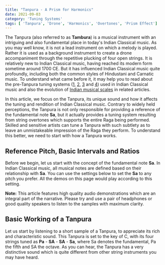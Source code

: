 ```yaml
---
title: "Tanpura - A Prism for Harmonics"
date: 2021-09-03
category: 'Tuning Systems'
tags: [ 'Tanpura', 'Drone', 'Harmonics', 'Overtones', 'Prism Effect']
---
```



The Tanpura (also referred to as **Tambura**) is a musical instrument with an intriguing and also fundamental place in today's Indian Classical music. As you may well know, it is not a lead instrument on which a melody is played. Rather it is used as a background instrument to create a drone accompaniment through the repetitive plucking of four open strings. It is relatively new to Indian Classical music, having reached its modern form sometime around 1700 CE. But it has influenced Indian Classical music quite profoundly, including both the common styles of Hindustani and Carnatic music. To understand what came before it, it may help you to read about the pre-Tanpura tuning systems ([1](/learn/tuningsystems-1/), [2](/learn/tuningsystems-2/), [3](/learn/tuningsystems-3/) and [4](/learn/tuningsystems-4/)) used in Indian Classical music and also the evolution of [Indian musical scales](/learn/musicalscales/) in related articles.

In this article, we focus on the Tanpura, its unique sound and how it affects the tuning and rendition of Indian Classical music. Contrary to widely held perceptions, the Tanpura is not only responsible for providing a reference of the fundamental note **Sa**, but it actually provides a tuning system resulting from string overtones which supports the entire Raga being performed. Skilled and sensitive artists can tune a Tanpura with such subtlety as to leave an unmistakeable impression of the Raga they perform. To understand this better, we need to start with how a Tanpura works.

## Reference Pitch, Basic Intervals and Ratios

Before we begin, let us start with the concept of the fundamental note **Sa**. In Indian Classical music, all musical notes are defined based on their relationship with **Sa**. You can use the settings below to set the **Sa** to any pitch you prefer. All the demos on this page would play according to this setting.

<CommonPitch />

<Notice>

**Note:** This article features high quality audio demonstrations which are an integral part of the narrative. Please try and use a pair of headphones or good quality speakers to listen to the samples with maximum clarity.
</Notice>

## Basic Working of a Tanpura

Let us start by listening to a short sample of a Tanpura, to appreciate its rich and characteristic sound. This Tanpura is set to the key of C, with its four strings tuned as **Pa** - **SA** - **SA** - **Sa**, where Sa denotes the fundamental, Pa the fifth and SA the octave. As you can hear, the Tanpura has a very distinctive sound which is quite different from other string instruments you may have heard.

<Audio src="/Samples/01-Tanpura-Sample.mp3" caption="/Samples/01-Tanpura-Sample.vtt" />

<FigCaption>
Demo 1. A short recording of a Tanpura
</FigCaption>

A Tanpura (see Figure 1) has a long stem which is attached to a soundboard and a round resonating enclosure. The stem and soundboard are generally made of wood, while the resonator may be made from the shell of a pumpkin or gourd, or from wood. The Tanpura has four strings with their tuning pegs at the top end. They pass over a smooth round bridge and are attached to the base of the instrument. In addition to the tuning pegs at the top, each string has small fine tuning beads below the bridge. Finally, a cotton thread is passed between the strings and their contact point on the bridge. Using the tuning pegs, the fine tuning beads and the position of the thread on the bridge, an expert artist can finely tune the Tanpura to create just the right sound needed for their musical rendition.

![](./tanpura-labelled.png)

<FigCaption>
Figure 1. Structure of a Tanpura
(Picture courtesy of <a href="https://www.flickr.com/photos/91676597@N07/8325869555">Alex Lenovski</a> used under <a href="https://creativecommons.org/licenses/by/2.0/">CC BY 2.0</a>, Labels by Aravind Iyer)
</FigCaption>

## The Sound of a String

There has been a lot of research into the sound of the Tanpura, starting from C. V. Raman in 1921 till the present times. Subsequently, there have been a number of works which have investigated the phenomenon of how a Tanpura string vibrates and produces sound. But before we attempt to explain the Tanpura sound, we need to look at a generic string and how it vibrates. Consider a string stretched across two points of contact. If the string is plucked, then how would it vibrate? It turns out that the string vibrates in a combination of the following modes of vibration.

![](./harmonics.png)

<FigCaption>
Figure 2. Modes of Vibration in a Vibrating String
</FigCaption>

It may look strange but really the string is vibrating in all of those ways at the same time. If you have a look at the vibrating string side on, what you see visually is the string vibrate in a combination of these modes of vibration. Not all of the modes vibrate with the same amount of intensity though. The most fundamental mode of vibration is the one labelled $f$ with the single peak right in the middle. This is the most dominant mode of vibration. The intensity of vibration progressively decreases as you go to higher modes of vibration, $2f$, $3f$, $4f$, etc.

Now each mode corresponds to a different pitch, with the mode $2f$ at twice the frequency as $f$, $3f$ at thrice the frequency as $f$ and so on as the labels indicate. What we hear is the cumulative sound of all of those pitches playing out at different intensities. Since $f$ is the loudest (or most dominant), our ears perceive the overall pitch to be $f$ and the higher modes of vibration lend the string sound its character or what is called the timbre.

These modes of vibration are also referred to as overtones or harmonics. They play a key role in giving rise to the characteristic Tanpura sound. Listen to the demonstration below to hear the different harmonics of a string. The demonstration plays the harmonics in sequence from $f$ all the way to $16f$ and then back again. If we take $f$ to be the note **Sa**, then can you identify which note each harmonic corresponds to?

<MotifPlayer title='Demo 2. First 16 Harmonics of a String' motif='For each harmonic, can you identify which note it corresponds to?' staticCode={sixteenHarmonics} />

## Perception of Pitch and Interactions between Pitches

We need to talk about an important mathematical equation which is key to explaining the Tanpura sound.

<center>

$$\sin(2\pi f_1t) + \sin(2\pi f_2t) = 2\sin\left(2\pi{f_1+f_2 \over 2}t\right)\cos\left(2\pi{f_1-f_2 \over 2}t\right)$$

</center>

For the less mathematically inclined, $\sin(2\pi f_1t)$ represents a signal which is oscillating or vibrating at a frequency $f_1$. Those who know their mathematics may recognize that this is just a basic identity in Trigonometry.

So what this equation says is that when we hear two signals vibrating at $f_1$ and $f_2$ at the same time, it can also be regarded as hearing the product of two signals vibrating at the average and half the difference of the two frequencies, i.e., at ${f_1+f_2 \over 2}$ and ${f_1-f_2 \over 2}$ respectively.

Now think about the case where the frequencies $f_1$ and $f_2$ are so close that the difference is near the limit of human capability to discriminate pitches. At this point, if we were to play a string at $f_1$ and then a string at $f_2$, fewer and fewer people would be able to tell them apart as different pitches, as the pitches get closer and closer.

In such a situation, when $f_1$ and $f_2$ are played together, we would hear it as a signal at the average pitch ${f_1+f_2 \over 2}$ (which again is very close to $f_1$ or $f_2$, since they are so close together) and the intensity of this signal would rise and ebb slowly at the rate ${f_1-f_2 \over 2}$.

Listen to the samples below to hear two close frequencies $f_1$ and $f_2$ played separately and together to understand this effect. The pitches $f_1$ and $f_2$ are very close, so you may not be able to tell them apart. Yet, when they are played together, notice how you hear the intensity rise and fall repeatedly as the signal dies out, showing you that they are slightly different.

Tone 2 plays on the right.
Then both tones play together.`

<MotifPlayer title='Demo 3. Two tones close in pitch' motif={demo3text} staticCode={twoCloseTones} />

Here is another set of samples of two close frequencies $f_1$ and $f_2$ played separately and together. Unlike the previous case where the samples consisted of tones, here you can hear a richer string-like sound. This time, when the signals are played together, what do you hear in addition to the intensity fluctuations you heard previously? In the background, in higher registers, you may be able to hear the overtones also peaking and falling.

String 2 plays on the right.
Then both strings play together.`

<MotifPlayer title='Demo 4. Two strings close in pitch' motif={demo4text} staticCode={twoCloseStrings} />

You can also try playing Demo 4 together with Demo 2 to see if you can hear a faint hint of the overtones in Demo 4. Another thing you may observe is how well in-tune Demo 2 appears with Demo 4.

## A Tanpura String

We learned two concepts so far: vibrating modes of a string or harmonics; and what happens when two pitches very close together are played at the same time. We need to understand three more points and then we would be ready to put things together to explain the sound an individual Tanpura string produces.

### Vibrating Length and Pitch

The length of the string determines the pitch of the string. To be a bit more precise, two strings which are stretched to the same level of tension would vibrate at pitches inversely proportional to their vibrating lengths. For example, a string which is half the length of a second string, would vibrate at twice the pitch of the second string.

### Rounded Bridge and Length Variation

The role of the rounded bridge in a Tanpura is to spread the point of contact between the string and the bridge. This results in the vibrating length of the string changing ever so slightly as the string vibrates. This in turn causes the pitch of the string to modulate slightly as it vibrates.

### Cotton Thread and Sharpness

A side-effect of a rounded bridge is that the string grazes against the bridge more than it would with a pointier bridge. This results in a duller sound which dissipates more quickly. The role of the cotton thread is to restore the sharpness and to sustain the sound.

Overall, the combination of the rounded bridge and the cotton thread in the Tanpura, achieve the effect of maintaining the sharpness and sustain of a pointy bridge while also allowing the vibrating length to change subtly as the string vibrates.

### Putting it all together

We know that if the vibrating length changes, the pitch of the string would also change. In the case of a Tanpura string, this effectively results in the string playing at two slightly different pitches simultaneously. If we denote by $\Delta f$, the difference in pitches because of the changing vibrating length, we hear two close pitches $f+\Delta f$ and $f-\Delta f$, where $f$ is the pitch of the string.

We also know that if these two signals are played simultaneously, we would perceive their amplitude to periodically ebb and rise at the rate ${f_1-f_2 \over 2}$ which is $\Delta f$. This is true not only for the fundamental mode of vibration $f$, but also for each of the overtones $2f$, $3f$ and so on which occur concurrently. Thus, $f$ rises and falls at the rate $\Delta f$, $2f$ at the rate $2\Delta f$, $3f$ at $3\Delta f$ and so on.

Unlike a generic string, where the fundamental $f$ overshadows the higher harmonics, in a Tanpura, each harmonic peaks in intensity at different times, enabling us to hear each of them separately in quick succession. Much like a prism splitting white light into its constituent rainbow colours, the bridge and thread of the Tanpura split apart the harmonics of each string.

Listen to this model of a Tanpura string which puts together all the aspects we discussed so far.


<MotifPlayer title='Demo 5. A Model of a Tanpura String' motif={demo5text} staticCode={tanpuraString} />

Recall the first 16 harmonics from Demo 2. Are you able to hear those harmonics in the sound of a single Tanpura string? You can try and listen to Demo 2 and Demo 5 one after the other, a few times. You should be able to feel how strongly in tune they are with one another.

## Summary

We covered different aspects of the sound of a Tanpura. We looked at it from the perspective of its construction and saw how each string of a Tanpura emits a dispersion of its constituent harmonics.

In the [next article](/learn/tanpuraworking-2/), we will look at it from a musical perspective and see how an appropriately tuned Tanpura can support a desired Raga or musical scale.